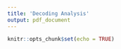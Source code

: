 ```yaml
---
title: 'Decoding Analysis'
output: pdf_document
---
```



```r


knitr::opts_chunk$set(echo = TRUE)


```









